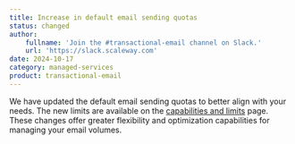 ```yaml
---
title: Increase in default email sending quotas
status: changed
author:
    fullname: 'Join the #transactional-email channel on Slack.'
    url: 'https://slack.scaleway.com'
date: 2024-10-17
category: managed-services
product: transactional-email
---
```


We have updated the default email sending quotas to better align with your needs. The new limits are available on the [capabilities and limits](/managed-services/transactional-email/reference-content/tem-capabilities-and-limits/)  page. These changes offer greater flexibility and optimization capabilities for managing your email volumes.


